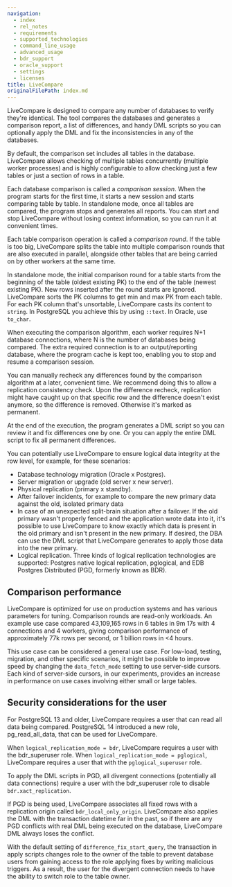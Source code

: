 ```yaml
---
navigation:
  - index
  - rel_notes
  - requirements
  - supported_technologies
  - command_line_usage
  - advanced_usage
  - bdr_support
  - oracle_support
  - settings
  - licenses
title: LiveCompare
originalFilePath: index.md
---
```


LiveCompare is designed to compare any number of databases to verify they're identical. The tool compares the databases and generates a comparison report, a list of differences, and handy DML scripts so you can optionally
apply the DML and fix the inconsistencies in any of the databases.

By default, the comparison set includes all tables in the database. LiveCompare allows checking of multiple tables concurrently (multiple worker processes) and is highly configurable to allow checking just a few tables or just a section of rows in a table.

Each database comparison is called a *comparison session*. When the program starts for the first time, it starts a new session and starts comparing table by table. In standalone mode, once all tables are compared, the program stops and generates all reports. You can start and stop LiveCompare without losing context information, so you can run it at convenient times.

Each table comparison operation is called a *comparison round*. If the table is too big, LiveCompare splits the table into multiple comparison rounds that are also executed in parallel, alongside other tables that are being
carried on by other workers at the same time.

In standalone mode, the initial comparison round for a table starts from the beginning of the table (oldest existing PK) to the end of the table (newest existing PK). New rows inserted after the round starts are ignored. LiveCompare sorts the PK columns to get min and max PK from each table. For each PK column that's unsortable, LiveCompare casts its content to `string`. In PostgreSQL you achieve this by using `::text`. In Oracle, use `to_char`.

When executing the comparison algorithm, each worker requires N+1 database connections, where N is the number of databases being compared. The extra required connection is to an output/reporting database, where the program cache is kept too, enabling you to stop and resume a comparison session.

You can manually recheck any differences found by the comparison algorithm at a later, convenient time. We recommend doing this to allow a replication consistency check. Upon the difference recheck, replication might have caught up on that specific row and the difference doesn't exist anymore, so the difference is removed. Otherwise it's marked as permanent.

At the end of the execution, the program generates a DML script so you can review it and fix differences one by one. Or you can apply the entire DML script to fix all permanent differences.

You can potentially use LiveCompare to ensure logical data integrity at the row level, for example, for these scenarios:

-   Database technology migration (Oracle x Postgres).
-   Server migration or upgrade (old server x new server).
-   Physical replication (primary x standby).
-   After failover incidents, for example to compare the new primary data against the old, isolated primary data
-   In case of an unexpected split-brain situation after a failover. If the old primary wasn't properly fenced and the application wrote data into it, it's possible to use LiveCompare to know exactly which data is present in the old primary and isn't present in the new primary. If desired, the DBA can use the DML script that LiveCompare generates to apply those data into the new primary.
-   Logical replication. Three kinds of logical replication technologies are supported: Postgres native logical replication, pglogical, and EDB Postgres Distributed (PGD, formerly known as BDR).

## Comparison performance

LiveCompare is optimized for use on production systems and has various parameters for tuning. Comparison rounds are read-only workloads. An example use case compared 43,109,165 rows in 6 tables in 9m 17s with 4 connections and 4 workers, giving comparison performance of approximately 77k rows per second, or 1 billion rows in &lt;4 hours.

This use case can be considered a general use case. For low-load, testing, migration, and other specific scenarios, it might be possible to improve speed by changing the `data_fetch_mode` setting to use server-side cursors. Each kind of server-side cursors, in our experiments, provides an increase in performance on
use cases involving either small or large tables.

## Security considerations for the user

For PostgreSQL 13 and older, LiveCompare requires a user that can read all data being compared. PostgreSQL 14 introduced a new role, pg_read_all_data, that can be used for LiveCompare.

When `logical_replication_mode = bdr`, LiveCompare requires a user with the bdr_superuser role. When `logical_replication_mode = pglogical`, LiveCompare requires a user that with the `pglogical_superuser` role.

To apply the DML scripts in PGD, all divergent connections (potentially all data connections) require a user with the bdr_superuser role to disable `bdr.xact_replication`.

If PGD is being used, LiveCompare associates all fixed rows with a replication origin called `bdr_local_only_origin`. LiveCompare also applies the DML with the transaction datetime far in the past, so if there are any PGD conflicts with real DML being executed on the database, LiveCompare DML always loses the conflict.

With the default setting of `difference_fix_start_query`, the transaction in apply scripts changes role to the owner of the table to prevent database users from gaining access to the role applying fixes by writing malicious triggers. As a result, the user for the divergent connection needs to have the ability to switch role to the table owner.

